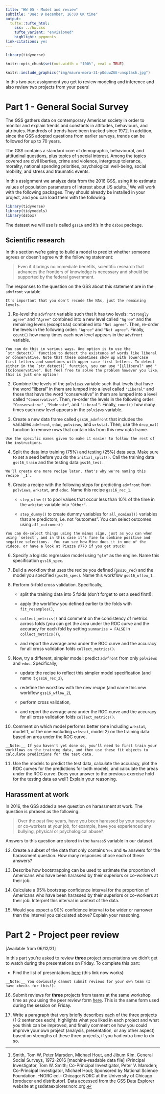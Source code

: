 ```yaml
---
title: "HW 05 - Model and review"
subtitle: "Due: 9 December, 16:00 UK time"
output: 
  tufte::tufte_html:
    css: ../hw.css
    tufte_variant: "envisioned"
    highlight: pygments
link-citations: yes
---
```


```r
library(tidyverse)

knitr::opts_chunk$set(out.width = "100%", eval = TRUE)
```

```r
knitr::include_graphics("img/mauro-mora-31-pOduwZGE-unsplash.jpg")
```

In this two part assignment you get to review modeling and inference and also review two projects from your peers!

# Part 1 - General Social Survey

The GSS gathers data on contemporary American society in order to monitor and explain trends and constants in attitudes, behaviours, and attributes.
Hundreds of trends have been tracked since 1972.
In addition, since the GSS adopted questions from earlier surveys, trends can be followed for up to 70 years.

The GSS contains a standard core of demographic, behavioural, and attitudinal questions, plus topics of special interest.
Among the topics covered are civil liberties, crime and violence, intergroup tolerance, morality, national spending priorities, psychological well-being, social mobility, and stress and traumatic events.

In this assignment we analyze data from the 2016 GSS, using it to estimate values of population parameters of interest about US adults.[^1]
We will work with the following packages.
They should already be installed in your project, and you can load them with the following:

```r
library(tidyverse)
library(tidymodels)
library(dsbox)
```

The dataset we will use is called `gss16` and it's in the `dsbox` package.

## Scientific research

In this section we're going to build a model to predict whether someone agrees or doesn't agree with the following statement:

> Even if it brings no immediate benefits, scientific research that advances the frontiers of knowledge is necessary and should be supported by the federal government.

The responses to the question on the GSS about this statement are in the `advfront` variable.

```marginfigure
It's important that you don't recode the NAs, just the remaining levels.
```

1.  Re-level the `advfront` variable such that it has two levels: `"Strongly agree"` and `"Agree"` combined into a new level called `"Agree"` and the remaining levels (except `NA`s) combined into `"Not agree"`. Then, re-order the levels in the following order: `"Agree"` and `"Not agree"`. Finally, `count()` how many times each new level appears in the `advfront` variable.

```marginfigure
You can do this in various ways. One option is to use the `str_detect()` function to detect the existence of words like liberal or conservative. Note that these sometimes show up with lowercase first letters and sometimes with upper case first letters. To detect either in the `str_detect()` function, you can use "[Ll]iberal" and "[Cc]onservative". But feel free to solve the problem however you like, this is just one option!
```

2.  Combine the levels of the `polviews` variable such that levels that have the word "liberal" in them are lumped into a level called `"Liberal"` and those that have the word "conservative" in them are lumped into a level called `"Conservative"`.
    Then, re-order the levels in the following order: `"Conservative"` , `"Moderate"`, and `"Liberal"`.
    Finally, `count()` how many times each new level appears in the `polviews` variable.

3.  Create a new data frame called `gss16_advfront` that includes the variables `advfront`, `educ`, `polviews`, and `wrkstat`.
    Then, use the `drop_na()` function to remove rows that contain `NA`s from this new data frame.

```marginfigure
Use the specific names given to make it easier to follow the rest of the instructions.
```

4.  Split the data into training (75%) and testing (25%) data sets. Make sure to set a seed before you do the `initial_split()`. Call the training data `gss16_train` and the testing data `gss16_test`.

```marginfigure
We'll create one more recipe later, that's why we're naming this recipe `_1`.
```

5.  Create a recipe with the following steps for predicting `advfront` from `polviews`, `wrkstat`, and `educ`.
    Name this recipe `gss16_rec_1`.

    -   `step_other()` to pool values that occur less than 10% of the time in the `wrkstat` variable into `"Other"`.

    -   `step_dummy()` to create dummy variables for `all_nominal()` variables that are predictors, i.e. not "outcomes".
        You can select outcomes using `all_outcomes()`

```marginfigure
You can de-select things using the minus sign, just as you can when using `select`, and in this case it's fine to combine positive and negative selections.  You can see how Mine does it in one of the videos, or have a look at Piazza @770 if you get stuck!
```

6.  Specify a logistic regression model using `"glm"` as the engine.
    Name this specification `gss16_spec`.

7.  Build a workflow that uses the recipe you defined (`gss16_rec`) and the model you specified (`gss16_spec`).
    Name this workflow `gss16_wflow_1`.

8.  Perform 5-fold cross validation.
    Specifically,

    -   split the training data into 5 folds (don't forget to set a seed first!),

    -   apply the workflow you defined earlier to the folds with `fit_resamples()`,

    -   `collect_metrics()` and comment on the consistency of metrics across folds (you can get the area under the ROC curve and the accuracy for each fold by setting `summarize = FALSE` in `collect_metrics()`),

    -   and report the average area under the ROC curve and the accuracy for all cross validation folds `collect_metrics()`.

9.  Now, try a different, simpler model: predict `advfront` from only `polviews` and `educ`.
    Specifically,

    -   update the recipe to reflect this simpler model specification (and name it `gss16_rec_2`),

    -   redefine the workflow with the new recipe (and name this new workflow `gss16_wflow_2`),

    -   perform cross validation,

    -   and report the average area under the ROC curve and the accuracy for all cross validation folds `collect_metrics()`.

<!-- -->

10. Comment on which model performs better (one including `wrkstat`, model 1, or the one excluding `wrkstat`, model 2) on the training data based on area under the ROC curve.

```marginfigure
__Note:__ If you haven't yet done so, you'll need to first train your workflows on the training data, and then use these fit objects to calculate predictions for the test data.
```

11. Use the models to predict the test data, calculate the accuracy, plot the ROC curves for the predictions for both models, and calculate the areas under the ROC curve. Does your answer to the previous exercise hold for the testing data as well? Explain your reasoning.

## Harassment at work

In 2016, the GSS added a new question on harassment at work.
The question is phrased as the following.

> Over the past five years, have you been harassed by your superiors or co-workers at your job, for example, have you experienced any bullying, physical or psychological abuse?

Answers to this question are stored in the `harass5` variable in our dataset.

12. Create a subset of the data that only contains `Yes` and `No` answers for the harassment question.
    How many responses chose each of these answers?

13. Describe how bootstrapping can be used to estimate the proportion of Americans who have been harassed by their superiors or co-workers at their job.

14. Calculate a 95% bootstrap confidence interval for the proportion of Americans who have been harassed by their superiors or co-workers at their job.
    Interpret this interval in context of the data.

15. Would you expect a 90% confidence interval to be wider or narrower than the interval you calculated above?
    Explain your reasoning.

# Part 2 - Project peer review

[Available from 06/12/21]

In this part you're asked to review **three** project presentations we didn't get to watch during the presentations on Friday.
To complete this part:

-   Find the list of presentations [here](https://uoe-my.sharepoint.com/:x:/g/personal/delliot2_ed_ac_uk/EZA2AWt62e5Jog2t1uMAgVoBSuyw0iuBdGw4vFipHx3utw?e=Tm7ccr) (this link now works)

```marginfigure
__Note:__ You obviously cannot submit reviews for your own team (I have checks for this!).
```

16. Submit reviews for **three** projects from teams at the same workshop time as you using the peer review form [here](https://forms.office.com/r/qxCN5p5AEx).
    This is the same form used during the session on Friday.

17. Write a paragraph that very briefly describes each of the three projects (1-2 sentences each), highlights what you liked in each project and what you think can be improved, and finally comment on how you could improve your own project (analysis, presentation, or any other aspect) based on strengths of these three projects, if you had extra time to do so.

[^1]: Smith, Tom W, Peter Marsden, Michael Hout, and Jibum Kim.
    General Social Surveys, 1972-2016 [machine-readable data file] /Principal Investigator, Tom W. Smith; Co-Principal Investigator, Peter V. Marsden; Co-Principal Investigator, Michael Hout; Sponsored by National Science Foundation.
    -NORC ed.- Chicago: NORC at the University of Chicago [producer and distributor].
    Data accessed from the GSS Data Explorer website at gssdataexplorer.norc.org.
